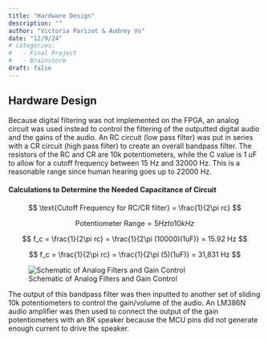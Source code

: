 ```yaml
---
title: "Hardware Design"
description: ""
author: "Victoria Parizot & Audrey Vo"
date: "12/9/24"
# categories:
#   - Final Project
#   - Brainstorm
draft: false
---
```


## Hardware Design
Because digital filtering was not implemented on the FPGA, an analog circuit was used instead to control the filtering of the outputted digital audio and the gains of the audio. An RC circuit (low pass filter) was put in series with a CR circuit (high pass filter) to create an overall bandpass filter. The resistors of the RC and CR are 10k potentiometers, while the C value is 1 uF to allow for a cutoff frequency between 15 Hz and 32000 Hz. This is a reasonable range since human hearing goes up to 22000 Hz.

#### Calculations to Determine the Needed Capacitance of Circuit

$$ \text{Cutoff Frequency for RC/CR filter} = \frac{1}{2\pi rc} $$

$$ \text{Potentiometer Range} = 5 Hz to 10 kHz $$

$$ f_c = \frac{1}{2\pi rc} = \frac{1}{2\pi (10000)(1uF)} = 15.92 Hz $$

$$ f_c = \frac{1}{2\pi rc} = \frac{1}{2\pi (5)(1uF)} = 31,831 Hz $$



![Schematic of Analog Filters and Gain Control](images/hardwareschematic.png) 

The output of this bandpass filter was then inputted to another set of sliding 10k potentiometers to control the gain/volume of the audio. An LM386N audio amplifier was then used to connect the output of the gain potentiometers with an 8K speaker because the MCU pins did not generate enough current to drive the speaker. 


